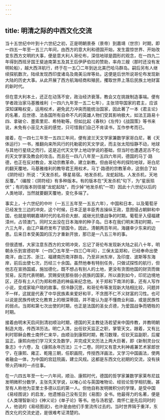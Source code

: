 ```yaml
---
---
---
```

title: 明清之际的中西文化交流
---




当十五世纪中叶到十六世纪之初，正是明朝景泰（景帝）到嘉靖（世宗）时期，即一四五一年至一五三六年间，由西方的意大利和德国开始，发生震惊世界、开始改变东西方文明的大事，便是意大利人哥伦布，深信地球是圆形的观念，在一四九二年得到西班牙国王斐迪南第五及其王后伊萨伯拉的赞助，率舟三艘（那时还没有发明轮船），越大西洋航行，终于在一五〇二年到达北美巴哈马群岛。嗣后另有人继续探航数次，陆续发现西印度诸岛及南美沿岸等处。这便是后世所说哥伦布发现新大陆的历史大事。从此开展了西方航海经商和殖民，攫取世界上落后民族土地财富的新时代。

但在意大利本土，还正在动荡不安，政治经济衰落，教会又在挑拨制造事端。便有学者政治家马基雅维利（一四六九年至一五二七年），主张领导国家的君主，应该深知谋略权变，运用权术，避免武力冲突而能统治国家，因此著了一本《君主论》的名著，后世德、法各国所有自命不凡的英雄人物们受其影响极大，如法王路易十四、拿破仑、墨索里尼、希特勒等。但如比起《春秋》《左传》《战国策》等书来说，未免有小巫见大巫的感觉，只可惜我们自己不肯读书，互作参考而已。

接着，在一四七三年至一五四三年间，便有波兰天文学家兼数学家哥白尼，著《天体运行》一书，推翻向来所风行的托勒密的天文学说，而主张太阳恒静不动，地球与其他行星绕之而行。这是近代天文学上地动学说的基础，但当时也遭遇泥古不化的天文学家及教会的攻击。而且在一四八八年至一五四六年间，德国的马丁·路德，也正在反对教会，发动宗教革命，建立新教。但由哥伦布的探险地球，哥白尼的翻天覆地，马基雅维利的教导君王用权术，马丁·路德的宗教革命，这倒合了如《阴符经》所说：“天发杀机，移星易宿。地发杀机，龙蛇起陆。人发杀机，天地反覆。”（编按：《阴符经》有多种版本。有的版本在“天发杀机”句下，为“星辰殒伏”；有的版本则径接“龙蛇起陆”，而少掉“地发杀机”一项）因此十六世纪以后的人类地球，当然就要翻天覆地，变化多端了。

事实上，十六世纪的中叶（一五三五年至一五五六年），中国和日本，以及葡萄牙已经发生三边的冲突，这个时候，日本正是丰臣秀吉操纵王政，意图侵占朝鲜和中国，也就是明朝嘉靖时代的名将俞大猷、戚继光抗倭战争的时期。葡萄牙入侵福建漳州，占领澳门。同时又出没在日本海岸的种子岛。日本在我们明末清初时期，一六三九年，由江户幕府发布了锁国令，因此，清朝两百年间，海疆幸少东来的边患。后来日本受美国的压力才重新开放，那已是一八五三年的事。

但很遗憾，大家注意东西方的文明冲突，忘记了哥伦布发现新大陆之前八十年，明朝永乐到宣德初年（一四〇五年至一四三〇年间），三保太监郑和，已经奉命出使南洋，由江苏、浙江、福建南历南洋群岛，乃至非洲东岸，及印度、波斯等东海岸，前后出使七次，历经三十余国。虽然他奉有特别任务，只做试探性的航行，但他志在宣扬国威，施加德化，既不想占有别人的土地，更没有贪图他国的财货而做贸易，反而代表明朝，赏赐安抚那些弱小民族的国家，所以直到如今，印尼边境地区，还存有土人们为郑和修造的神庙来纪念他。关于郑和下南洋的事，还有人写作小说，变成家喻户晓的故事。但冷静沉思，和哥伦布等发现新大陆相比较，问题并不一样，这就是代表了中华民族素来爱好和平，不贪图不仁不义财富的习性。也可以说是民族传统文化教育上的根深蒂固，并不能认为是不懂商业利益，或是民族性的弱点。当郑和第七次出使的时期，也正是法国的圣女贞德，为爱国战争而牺牲的时期。

接着由明末天启间到清初顺治时期，德国的天主教徒汤若望来中国传教，并教明朝制造大炮，传西洋历法。明亡入清，出任钦天监正之职，掌管天文。跟着，又有比利时耶稣会教士南怀仁来华，由顺治到康熙时期，教习数理，任钦天监副职，后擢监正。康熙向他们学习天文及数学，并完成天文历法上两大巨著，即《新制灵台仪象志》十六卷，及《康熙永年历法》三十二卷。同时又有意大利神甫兼艺术家郎世宁，在康熙、雍正、乾隆三朝，任职画院，传授西洋画法，又学习中国画法，使两者融会一体，为中国的宫廷院画，建立风规。这都是东西文化初期的交流，没有挟带火药味的一点往事。

在一六四五年至一七一六年间，顺治、康熙时代，德国的哲学家兼数学家莱布尼兹发明微积分数学，主张先天学说，以唯心论与英国唯物论、经验论哲学相抗衡。甚至有人称他为亚里士多德以后的第一人。但他自称发明微积分的学理，是受中国《易经图说》的启发，他遗憾自己没有见到《易图》全书。他最得力的名著，便是《人类理智新论》《神义论》《单子论》等书。他与汤若望、南怀仁是先后同时的人，他说的《易经图说》，也许是由他们手里流传过去的。当时世界隔于重洋，东西文化的交流史迹，是很难考证清楚的。